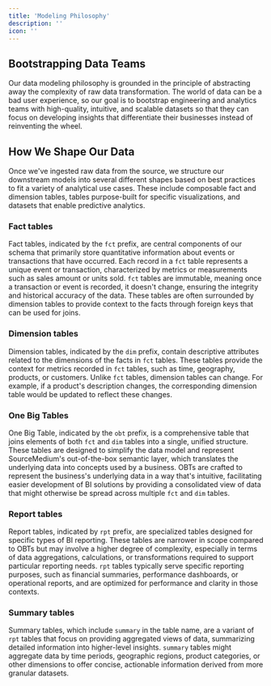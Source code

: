 ```yaml
---
title: 'Modeling Philosophy'
description: ''
icon: ''
---
```


## Bootstrapping Data Teams
Our data modeling philosophy is grounded in the principle of abstracting away the complexity of raw data 
transformation. The world of data can be a bad user experience, so our goal is to bootstrap engineering and analytics teams with high-quality, intuitive, and scalable 
datasets so that they can focus on developing insights that differentiate their businesses instead of reinventing the wheel.

## How We Shape Our Data

Once we've ingested raw data from the source, we structure our downstream models into several different shapes based on best practices 
to fit a variety of analytical use cases. These include composable fact and dimension tables, tables purpose-built for specific visualizations, 
and datasets that enable predictive analytics.

### Fact tables
Fact tables, indicated by the `fct` prefix, are central components of our schema that primarily store quantitative information 
about events or transactions that have occurred. Each record in a `fct` table represents a unique event or transaction, characterized by 
metrics or measurements such as sales amount or units sold. `fct` tables are immutable, meaning once a transaction or event is recorded, it 
doesn't change, ensuring the integrity and historical accuracy of the data. These tables are often surrounded by dimension tables to provide context 
to the facts through foreign keys that can be used for joins.

### Dimension tables
Dimension tables, indicated by the `dim` prefix, contain descriptive attributes related to the dimensions of the facts in `fct` tables. 
These tables provide the context for metrics recorded in `fct` tables, such as time, geography, products, or customers. Unlike `fct` tables, 
dimension tables can change. For example, if a product's description changes, the corresponding dimension table would be updated to reflect these 
changes.

### One Big Tables
One Big Table, indicated by the `obt` prefix, is a comprehensive table that joins elements of both `fct` and `dim` tables into a single, 
unified structure. These tables are designed to simplify the data model and represent SourceMedium's out-of-the-box semantic layer, which translates 
the underlying data into concepts used by a business. OBTs are crafted to represent the business's underlying data in a way that's intuitive, 
facilitating easier development of BI solutions by providing a consolidated view of data that might otherwise be spread across multiple `fct` 
and `dim` tables.

### Report tables
Report tables, indicated by `rpt` prefix, are specialized tables designed for specific types of BI reporting. These tables are narrower in 
scope compared to OBTs but may involve a higher degree of complexity, especially in terms of data aggregations, calculations, or transformations 
required to support particular reporting needs. `rpt` tables typically serve specific reporting purposes, such as financial summaries, performance 
dashboards, or operational reports, and are optimized for performance and clarity in those contexts.

### Summary tables
Summary tables, which include `summary` in the table name, are a variant of `rpt` tables that focus on providing aggregated views of 
data, summarizing detailed information into higher-level insights. `summary` tables might aggregate data by time periods, geographic regions, 
product categories, or other dimensions to offer concise, actionable information derived from more granular datasets.